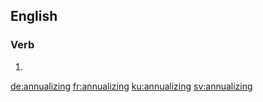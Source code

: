 ==English==

===Verb===
{{head|en|present participle}}

# {{present participle of|annualize|lang=en}}

[[de:annualizing]]
[[fr:annualizing]]
[[ku:annualizing]]
[[sv:annualizing]]